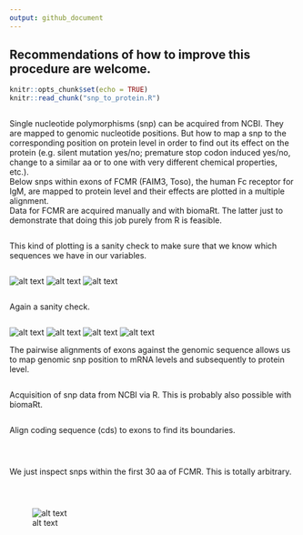 ```yaml
---
output: github_document
---
```

## Recommendations of how to improve this procedure are welcome.
```r
knitr::opts_chunk$set(echo = TRUE)
knitr::read_chunk("snp_to_protein.R")
```

```r
```

Single nucleotide polymorphisms (snp) can be acquired from NCBI. They are mapped to genomic nucleotide positions.
But how to map a snp to the corresponding position on protein level in order to find out its effect on the protein (e.g. silent mutation yes/no; premature stop codon induced yes/no, change to a similar aa or to one with very different chemical properties, etc.).  
Below snps within exons of FCMR (FAIM3, Toso), the human Fc receptor for IgM, are mapped to protein level and their effects are plotted in a multiple alignment.  
Data for FCMR are acquired manually and with biomaRt. The latter just to demonstrate that doing this job purely from R is feasible.
```r
```

This kind of plotting is a sanity check to make sure that we know which sequences we have in our variables.
```r
```
![alt text](20220806_snp_to_protein_fcmr_files/figure-html/plot exons against genomic seq and cds-1.png)
![alt text](20220806_snp_to_protein_fcmr_files/figure-html/plot exons against genomic seq and cds-2.png)
![alt text](20220806_snp_to_protein_fcmr_files/figure-html/plot exons against genomic seq and cds-3.png)


```r
```

Again a sanity check.
```r
```
![alt text](20220806_snp_to_protein_fcmr_files/figure-html/get genomic and exon data for FCMR with bioMart-1.png)
![alt text](20220806_snp_to_protein_fcmr_files/figure-html/get genomic and exon data for FCMR with bioMart-2.png)
![alt text](20220806_snp_to_protein_fcmr_files/figure-html/get genomic and exon data for FCMR with bioMart-3.png)
![alt text](20220806_snp_to_protein_fcmr_files/figure-html/get genomic and exon data for FCMR with bioMart-4.png)

The pairwise alignments of exons against the genomic sequence allows us to map genomic snp position to mRNA levels and subsequently to protein level.
```r
```

Acquisition of snp data from NCBI via R. This is probably also possible with biomaRt.
```r
```

Align coding sequence (cds) to exons to find its boundaries.
```r
```

```r
```

```r
```

We just inspect snps within the first 30 aa of FCMR. This is totally arbitrary.
```r
```

```r
```

```r
```
![alt text](20220806_snp_to_protein_fcmr_files/figure-html/mutiple alignment of proteins with snps and plot-1.png)




